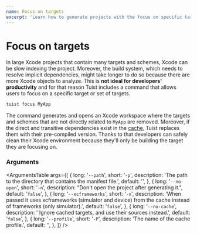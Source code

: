 ```yaml
---
name: Focus on targets
excerpt: 'Learn how to generate projects with the focus on specific targets removing the unnecessary targets and schemes, and replacing direct and transitive dependencies with pre-compiled targets from the cache.'
---
```


# Focus on targets

In large Xcode projects that contain many targets and schemes, Xcode can be slow indexing the project.
Moreover, the build system, which needs to resolve implicit dependencies, might take longer to do so because there are more Xcode objects to analyze.
This is **not ideal for developers' productivity** and for that reason Tuist includes a command that allows users to focus on a specific target or set of targets.

```bash
tuist focus MyApp
```

The command generates and opens an Xcode workspace where the targets and schemes that are not directly related to `MyApp` are removed.
Moreover, if the direct and transitive dependencies exist in the [cache](/docs/building-at-scale/caching/),
Tuist replaces them with their pre-compiled version.
Thanks to that developers can safely clean their Xcode environment because they'll only be building the target they are focusing on.

### Arguments

<ArgumentsTable
  args={[
    {
      long: '`--path`',
      short: '`-p`',
      description: 'The path to the directory that contains the manifest file.',
      default: '',
    },
    {
      long: '`--no-open`',
      short: '`-n`',
      description: "Don't open the project after generating it.",
      default: '`false`',
    },
    {
      long: '`--xcframeworks`',
      short: '`-x`',
      description:
        'When passed it uses xcframeworks (simulator and device) from the cache instead of frameworks (only simulator).',
      default: '`false`',
    },
    {
      long: '`--no-cache`',
      description: ' Ignore cached targets, and use their sources instead.',
      default: '`false`',
    },
    {
      long: '`--profile`',
      short: '`-P`',
      description: 'The name of the cache profile.',
      default: '',
    },
  ]}
/>
